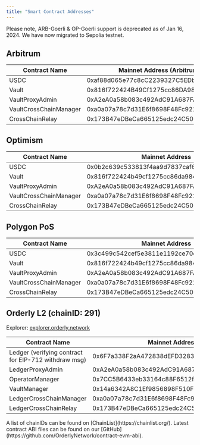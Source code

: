 ```yaml
---
title: "Smart Contract Addresses"
---
```


<Note>
Please note, ARB-Goerli & OP-Goerli support is deprecated as of Jan 16, 2024. We have now migrated to Sepolia testnet.
</Note>

## Arbitrum

| Contract Name | Mainnet Address (Arbitrum One) | Testnet Address (Sepolia) |
| ------------- | --------------- | ------------------------ |
|  USDC | 0xaf88d065e77c8cC2239327C5EDb3A432268e5831 | 0x75faf114eafb1BDbe2F0316DF893fd58CE46AA4d |
| Vault |  0x816f722424B49Cf1275cc86DA9840Fbd5a6167e9 | 0x0EaC556c0C2321BA25b9DC01e4e3c95aD5CDCd2f |
| VaultProxyAdmin | 0xA2eA0a58b083c492AdC91A687FAc8B53AdB7c0Fd | 0xa3BB1F1Aa238AF13528965f069fD0a4F1595d8e9  |
| VaultCrossChainManager | 0xa0a07a78c7d31E6f8698F48Fc9219f9a3030f38C | 0xc8E38C1Fd1422f49DB592BAe619080EA5Deb50e0 |
| CrossChainRelay | 0x173B47eDBeCa665125edc24C509bfE545CDA60a9 | 0x25eB1e506608ab7eb8f91802e1dae6963848ED25 |

## Optimism

| Contract Name | Mainnet Address | Testnet Address (Sepolia) |
| ------------- | --------------- | ------------------------ |
|  USDC | 0x0b2c639c533813f4aa9d7837caf62653d097ff85 | 0x5fd84259d66Cd46123540766Be93DFE6D43130D7 |
| Vault |  0x816f722424b49cf1275cc86da9840fbd5a6167e9 | 0xEfF2896077B6ff95379EfA89Ff903598190805EC |
| VaultProxyAdmin | 0xA2eA0a58b083c492AdC91A687FAc8B53AdB7c0Fd | 0xEfD0cbED3f520cb59c6Cf8cE428a44978C18F8Fb  |
| VaultCrossChainManager | 0xa0a07a78c7d31E6f8698F48Fc9219f9a3030f38C | 0x6C14bf583C142B66EC59F8fc725B255e3a94BAA3 |
| CrossChainRelay | 0x173B47eDBeCa665125edc24C509bfE545CDA60a9 | 0x09a766D6bcA1Fd8FdB6c09b76084719cF94d041b |

## Polygon PoS

| Contract Name | Mainnet Address | Testnet Address (Mumbai) |
| ------------- | --------------- | ------------------------ |
|  USDC | 0x3c499c542cef5e3811e1192ce70d8cc03d5c3359 | 0x9999f7fea5938fd3b1e26a12c3f2fb024e194f97 |
| Vault |  0x816f722424b49cf1275cc86da9840fbd5a6167e9 | 0xB483f9D0bD47371B54087983214887c3Be103b92 |
| VaultProxyAdmin | 0xA2eA0a58b083c492AdC91A687FAc8B53AdB7c0Fd | 0xAf0736bDE60E4Df8a0017839B35bed4895a52e93  |
| VaultCrossChainManager | 0xa0a07a78c7d31E6f8698F48Fc9219f9a3030f38C | 0x96B94EC878263C7393BCfe81B2a80477616F5AD8 |
| CrossChainRelay | 0x173B47eDBeCa665125edc24C509bfE545CDA60a9 | 0x2F504DC60D1E56A6421b9db56eC21e8B0fcb311b |


## Orderly L2 (chainID: 291)
Explorer: [explorer.orderly.network](https://explorer.orderly.network/)

| Contract Name | Mainnet Address | Testnet Address |
| ------------- | --------------- | ------------------------ |
|  Ledger (verifying contract for EIP-712 withdraw msg) | 0x6F7a338F2aA472838dEFD3283eB360d4Dff5D203 | 0x1826B75e2ef249173FC735149AE4B8e9ea10abff |
| LedgerProxyAdmin  | 0xA2eA0a58b083c492AdC91A687FAc8B53AdB7c0Fd | 0x24ea35cCD9d8c7aA5D35BDdc140A5f97D89289F8 |
|  OperatorManager | 0x7CC5B6433eb33164c88F6512f56C566CFC3420BF | 0x1A46be28AB241F5A64F82ddFc384911520E3d557 |
|  VaultManager | 0x14a6342A8C1Ef9856898F510FcCE377e46668F33 | 0x873c120b42C80D528389d85cEA9d4dC0197974aD |
|  LedgerCrossChainManager | 0xa0a07a78c7d31E6f8698F48Fc9219f9a3030f38C | 0xb592011550a7E2a85c69EdF1788F460075b958fc |
| LedgerCrossChainRelay  | 0x173B47eDBeCa665125edc24C509bfE545CDA60a9 | 0xa1a9C94bb24B09739Af80E6EfaB7ca0F576182bc | 

<Note>
A list of chainIDs can be found on [ChainList](https://chainlist.org/).
</Note>


<Note>
Latest contract ABI files can be found on our [GitHub](https://github.com/OrderlyNetwork/contract-evm-abi).
</Note>

